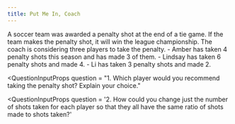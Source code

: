 ```yaml
---
title: Put Me In, Coach
---
```


<Scenario>
A soccer team was awarded a penalty shot at the end of a tie game. If the team makes the penalty shot, it will win the league championship. The coach is considering three players to take the penalty.
- Amber has taken 4 penalty shots this season and has made 3 of them. 
- Lindsay has taken 6 penalty shots and made 4.
- Li has taken 3 penalty shots and made 2.
</Scenario>

<QuestionInputProps 
    question = "1. Which player would you recommend taking the penalty shot? Explain your choice."
></QuestionInputProps >

<QuestionInputProps
    question = '2. How could you change just the number of shots taken for each player so that they all have the same ratio of shots made to shots taken?'
></QuestionInputProps>